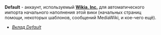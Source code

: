 '''Default''' - аккаунт, используемый '''[[w:c:www:About|Wikia, Inc.]]''' для автоматического импорта начального наполнения этой вики (начальных страниц помощи, некоторых шаблонов, сообщений MediaWiki, и кое-чего ещё).
* ''[[Special:Contributions/Default|Вклад Default]]''